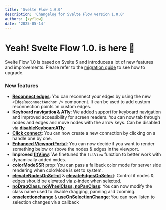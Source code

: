 ```yaml
---
title: 'Svelte Flow 1.0.0'
description: 'Changelog for Svelte Flow version 1.0.0'
authors: [xyflow]
date: '2025-05-14'
---
```


# Yeah! Svelte Flow 1.0. is here 🚀

Svelte Flow 1.0 is based on Svelte 5 and introduces a lot of new features and improvements. Please refer to the [migration guide](/learn/troubleshooting/migrate-to-v1) to see how to upgrade.

### New features

- **[Reconnect edges](/examples/edges/reconnect-edge)**: You can reconnect your edges by using the new `<EdgeReconnectAnchor />` component. It can be used to add custom reconnection points on custom edges.
- **Keyboard navigation & A11y**: We added support for keyboard navigation and improved accessibility for screen readers. You can now tab through nodes and edges and move nodes with the arrow keys. Can be disabled via [**disableKeyboardA11y**](/api-reference/svelte-flow#disablekeyboarda11y)
- **[Click connect](/examples/edges/click-connect)**: You can now create a new connection by clicking on a handle one by one.
- **[Enhanced ViewportPortal](/api-reference/components/viewport-portal)**: You can now decide if you want to render something below or above the nodes & edges in the viewport.
- **Improved [fitView](/api-reference/hooks/use-svelte-flow#fitview)**: We finetuned the `fitView` function to better work with dynamically added nodes.
- **colorModeSSR** prop: You can pass a fallback color mode for server side rendering when colorMode is set to system.
- [**elevateNodesOnSelect**](/api-reference/svelte-flow#elevateNodesOnSelect) & [**elevateEdgesOnSelect**](/api-reference/svelte-flow#elevateEdgesOnSelect): Control if nodes & edges should be elevated via z-index when selected.
- [**noDragClass, noWheelClass, noPanClass**](/api-reference/svelte-flow#style-props): You can now modify the class name used to disable dragging, panning and zooming.
- [**onselectionchange**](/api-reference/svelte-flow#onselectionchange) & [**useOnSelectionChange**](https://svelteflow.dev/api-reference/hooks/use-on-selection-change): You can now listen to selection changes via a callback
